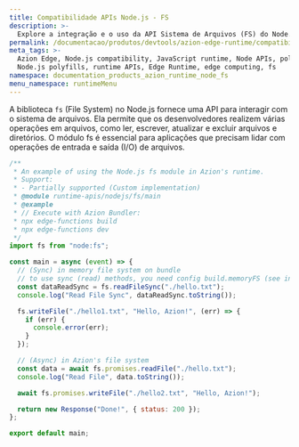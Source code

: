 ```yaml
---
title: Compatibilidade APIs Node.js - FS
description: >-
  Explore a integração e o uso da API Sistema de Arquivos (FS) do Node.js dentro do Azion Edge Runtime. O módulo FS fornece um conjunto de métodos para interagir com o sistema de arquivos, permitindo a leitura, escrita e manipulação de arquivos e diretórios.
permalink: /documentacao/produtos/devtools/azion-edge-runtime/compatibilidade/node/fs/
meta_tags: >-
  Azion Edge, Node.js compatibility, JavaScript runtime, Node APIs, polyfills,
  Node.js polyfills, runtime APIs, Edge Runtime, edge computing, fs
namespace: documentation_products_azion_runtime_node_fs
menu_namespace: runtimeMenu
---
```


A biblioteca `fs` (File System) no Node.js fornece uma API para interagir com o sistema de arquivos. Ela permite que os desenvolvedores realizem várias operações em arquivos, como ler, escrever, atualizar e excluir arquivos e diretórios. O módulo fs é essencial para aplicações que precisam lidar com operações de entrada e saída (I/O) de arquivos.

```javascript
/**
 * An example of using the Node.js fs module in Azion's runtime.
 * Support:
 * - Partially supported (Custom implementation)
 * @module runtime-apis/nodejs/fs/main
 * @example
 * // Execute with Azion Bundler:
 * npx edge-functions build
 * npx edge-functions dev
 */
import fs from "node:fs";

const main = async (event) => {
  // (Sync) in memory file system on bundle
  // to use sync (read) methods, you need config build.memoryFS (see in azion.config.cjs)
  const dataReadSync = fs.readFileSync("./hello.txt");
  console.log("Read File Sync", dataReadSync.toString());

  fs.writeFile("./hello1.txt", "Hello, Azion!", (err) => {
    if (err) {
      console.error(err);
    }
  });

  // (Async) in Azion's file system
  const data = await fs.promises.readFile("./hello.txt");
  console.log("Read File", data.toString());

  await fs.promises.writeFile("./hello2.txt", "Hello, Azion!");

  return new Response("Done!", { status: 200 });
};

export default main;
```
